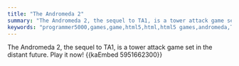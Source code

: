 ```yaml
---
title: "The Andromeda 2"
summary: "The Andromeda 2, the sequel to TA1, is a tower attack game set in the distant future. Play it now!"
keywords: "programmer5000,games,game,html5,html,html5 games,andromeda,TA2"
---
```


The Andromeda 2, the sequel to TA1, is a tower attack game set in the distant future. Play it now!
{{kaEmbed 5951662300}}
